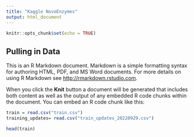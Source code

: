 ---
title: "Kaggle NovoEnzymes"
output: html_document
---

```{r setup, include=FALSE}
knitr::opts_chunk$set(echo = TRUE)
```

## Pulling in Data

This is an R Markdown document. Markdown is a simple formatting syntax for authoring HTML, PDF, and MS Word documents. For more details on using R Markdown see <http://rmarkdown.rstudio.com>.

When you click the **Knit** button a document will be generated that includes both content as well as the output of any embedded R code chunks within the document. You can embed an R code chunk like this:

```{r}

train = read.csv("train.csv")
training_updates= read.csv("train_updates_20220929.csv")

head(train)
```
